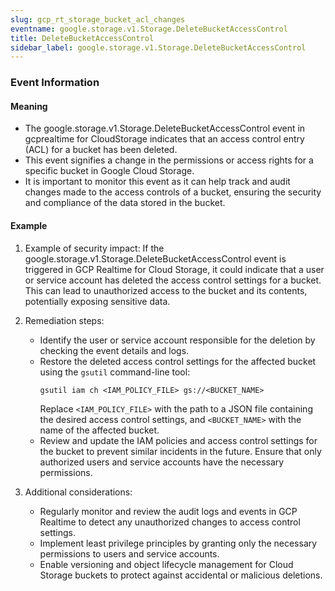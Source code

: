 ```yaml
--- 
slug: gcp_rt_storage_bucket_acl_changes
eventname: google.storage.v1.Storage.DeleteBucketAccessControl
title: DeleteBucketAccessControl
sidebar_label: google.storage.v1.Storage.DeleteBucketAccessControl
---
```

                       
### Event Information

#### Meaning

- The google.storage.v1.Storage.DeleteBucketAccessControl event in gcprealtime for CloudStorage indicates that an access control entry (ACL) for a bucket has been deleted.
- This event signifies a change in the permissions or access rights for a specific bucket in Google Cloud Storage.
- It is important to monitor this event as it can help track and audit changes made to the access controls of a bucket, ensuring the security and compliance of the data stored in the bucket.

#### Example

1. Example of security impact: If the google.storage.v1.Storage.DeleteBucketAccessControl event is triggered in GCP Realtime for Cloud Storage, it could indicate that a user or service account has deleted the access control settings for a bucket. This can lead to unauthorized access to the bucket and its contents, potentially exposing sensitive data.

2. Remediation steps:
   - Identify the user or service account responsible for the deletion by checking the event details and logs.
   - Restore the deleted access control settings for the affected bucket using the `gsutil` command-line tool:
     ```
     gsutil iam ch <IAM_POLICY_FILE> gs://<BUCKET_NAME>
     ```
     Replace `<IAM_POLICY_FILE>` with the path to a JSON file containing the desired access control settings, and `<BUCKET_NAME>` with the name of the affected bucket.
   - Review and update the IAM policies and access control settings for the bucket to prevent similar incidents in the future. Ensure that only authorized users and service accounts have the necessary permissions.

3. Additional considerations:
   - Regularly monitor and review the audit logs and events in GCP Realtime to detect any unauthorized changes to access control settings.
   - Implement least privilege principles by granting only the necessary permissions to users and service accounts.
   - Enable versioning and object lifecycle management for Cloud Storage buckets to protect against accidental or malicious deletions.


 